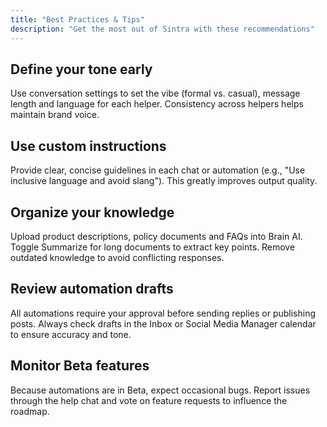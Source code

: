 ```yaml
---
title: "Best Practices & Tips"
description: "Get the most out of Sintra with these recommendations"
---
```


## Define your tone early
Use conversation settings to set the vibe (formal vs. casual), message length and language for each helper. Consistency across helpers helps maintain brand voice.

## Use custom instructions
Provide clear, concise guidelines in each chat or automation (e.g., "Use inclusive language and avoid slang"). This greatly improves output quality.

## Organize your knowledge
Upload product descriptions, policy documents and FAQs into Brain AI. Toggle Summarize for long documents to extract key points. Remove outdated knowledge to avoid conflicting responses.

## Review automation drafts
All automations require your approval before sending replies or publishing posts. Always check drafts in the Inbox or Social Media Manager calendar to ensure accuracy and tone.

## Monitor Beta features
Because automations are in Beta, expect occasional bugs. Report issues through the help chat and vote on feature requests to influence the roadmap.